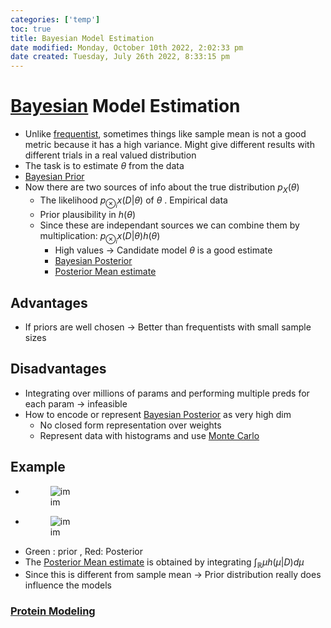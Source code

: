 ```yaml
---
categories: ['temp']
toc: true
title: Bayesian Model Estimation
date modified: Monday, October 10th 2022, 2:02:33 pm
date created: Tuesday, July 26th 2022, 8:33:15 pm
---
```


# [Bayesian](Bayesian.qmd) Model Estimation
- Unlike [frequentist](Frequentist.qmd), sometimes things like sample mean is not a good metric because it has a high variance. Might give different results with different trials in a real valued distribution
- The task is to estimate $\theta$ from the data
- [Bayesian Prior](Bayesian%20Prior.qmd)
- Now there are two sources of info about the true distribution $p_{X}(\theta)$
	- The likelihood $p_{\otimes_{i}}x(D|\theta)$ of $\theta$ . Empirical data
	- Prior plausibility in $h(\theta)$
	- Since these are independant sources we can combine them by multiplication: $p_{\otimes_{i}}x(D|\theta)h(\theta)$
		- High values -> Candidate model $\theta$ is a good estimate
		- [Bayesian Posterior](Bayesian%20Posterior.qmd)
		- [Posterior Mean estimate](Posterior%20Mean%20estimate.qmd)

## Advantages
- If priors are well chosen -> Better than frequentists with small sample sizes

## Disadvantages
- Integrating over millions of params and performing multiple preds for each param -> infeasible
- How to encode or represent [Bayesian Posterior](Bayesian%20Posterior.qmd) as very high dim
	- No closed form representation over weights
	- Represent data with histograms and use [Monte Carlo](Monte%20Carlo)

## Example
- ![im](images/Pasted%20image%2020220316120743.png)
- ![im](images/Pasted%20image%2020220316120803.png)
- Green : prior , Red: Posterior
- The [Posterior Mean estimate](Posterior%20Mean%20estimate.qmd) is obtained by integrating $\int_{\mathbb{R}}\mu h(\mu|D)d\mu$
- Since this is different from sample mean -> Prior distribution really does influence the models

### [Protein Modeling](Protein%20Modeling.qmd)



